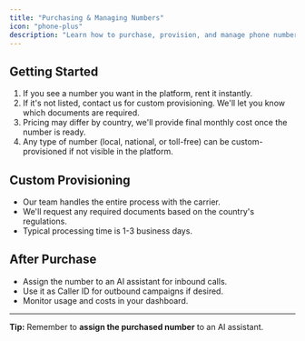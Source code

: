 ```yaml
---
title: "Purchasing & Managing Numbers"
icon: "phone-plus"
description: "Learn how to purchase, provision, and manage phone numbers for your AI assistants"
---
```


## Getting Started

1. If you see a number you want in the platform, rent it instantly.
2. If it's not listed, contact us for custom provisioning. We'll let you know which documents are required.
3. Pricing may differ by country, we'll provide final monthly cost once the number is ready.
4. Any type of number (local, national, or toll-free) can be custom-provisioned if not visible in the platform.

## Custom Provisioning

- Our team handles the entire process with the carrier.
- We'll request any required documents based on the country's regulations.
- Typical processing time is 1-3 business days.

## After Purchase

- Assign the number to an AI assistant for inbound calls.
- Use it as Caller ID for outbound campaigns if desired.
- Monitor usage and costs in your dashboard.

---

**Tip:** Remember to **assign the purchased number** to an AI assistant.
